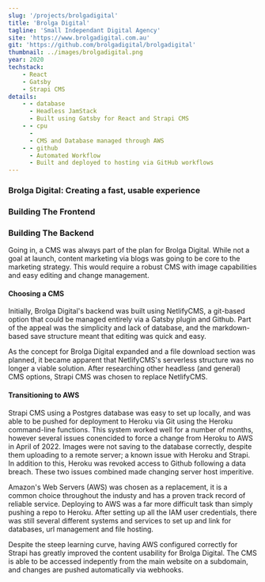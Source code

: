 ```yaml
---
slug: '/projects/brolgadigital'
title: 'Brolga Digital'
tagline: 'Small Independant Digital Agency'
site: 'https://www.brolgadigital.com.au'
git: 'https://github.com/brolgadigital/brolgadigital'
thumbnail: ../images/brolgadigital.png
year: 2020
techstack:
    - React
    - Gatsby
    - Strapi CMS
details:
    - - database
      - Headless JamStack
      - Built using Gatsby for React and Strapi CMS
    - - cpu
      -
      - CMS and Database managed through AWS
    - - github
      - Automated Workflow
      - Built and deployed to hosting via GitHub workflows
---
```


### Brolga Digital: Creating a fast, usable experience

### Building The Frontend

### Building The Backend

Going in, a CMS was always part of the plan for Brolga Digital. While not a goal at launch, content marketing via blogs was going to be core to the marketing strategy. This would require a robust CMS with image capabilities and easy editing and change management.

#### Choosing a CMS

Initially, Brolga Digital's backend was built using NetlifyCMS, a git-based option that could be managed entirely via a Gatsby plugin and Github. Part of the appeal was the simplicity and lack of database, and the markdown-based save structure meant that editing was quick and easy.

As the concept for Brolga Digital expanded and a file download section was planned, it became apparent that NetlifyCMS's serverless structure was no longer a viable solution. After researching other headless (and general) CMS options, Strapi CMS was chosen to replace NetlifyCMS.

#### Transitioning to AWS

Strapi CMS using a Postgres database was easy to set up locally, and was able to be pushed for deployment to Heroku via Git using the Heroku command-line functions. This system worked well for a number of months, however several issues conencided to force a change from Heroku to AWS in April of 2022. Images were not saving to the database correctly, despite them uploading to a remote server; a known issue with Heroku and Strapi. In addition to this, Heroku was revoked access to Github following a data breach. These two issues combined made changing server host imperitive.

Amazon's Web Servers (AWS) was chosen as a replacement, it is a common choice throughout the industy and has a proven track record of reliable service. Deploying to AWS was a far more difficult task than simply pushing a repo to Heroku. After setting up all the IAM user credentials, there was still several different systems and services to set up and link for databases, url management and file hosting.

Despite the steep learning curve, having AWS configured correctly for Strapi has greatly improved the content usability for Brolga Digital. The CMS is able to be accessed indepently from the main website on a subdomain, and changes are pushed automatically via webhooks.
